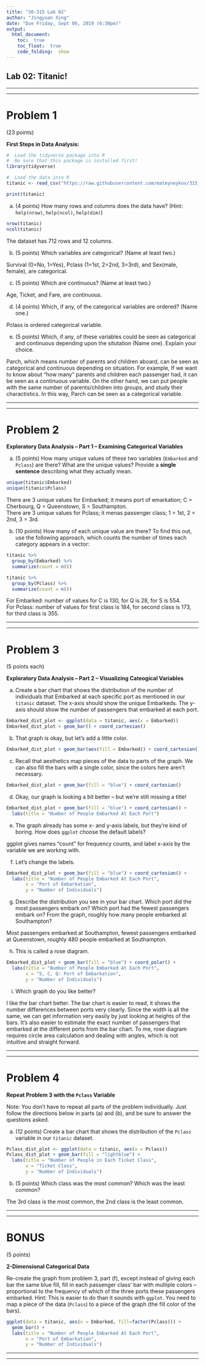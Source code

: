 ```yaml
---
title: "36-315 Lab 02"
author: "Jingyuan Xing"
date: "Due Friday, Sept 06, 2019 (6:30pm)"
output: 
  html_document:
    toc:  true
    toc_float:  true
    code_folding:  show
---
```



##  Lab 02:  Titanic!

***
***

#  Problem 1

(23 points)

**First Steps in Data Analysis:**

```r
#  Load the tidyverse package into R
#  Be sure that this package is installed first!
library(tidyverse)

#  Load the data into R
titanic <- read_csv("https://raw.githubusercontent.com/mateyneykov/315_code_data/master/data/titanic.csv")

print(titanic)
```

a. (4 points) How many rows and columns does the data have?  (Hint:  `help(nrow)`, `help(ncol)`, `help(dim)`)

```r
nrow(titanic)
ncol(titanic)
```

The dataset has 712 rows and 12 columns.

b. (5 points)  Which variables are categorical?  (Name at least two.)

Survival (0=No, 1=Yes), Pclass (1=1st, 2=2nd, 3=3rd), and Sex(male, female), are categorical.

c. (5 points) Which are continuous?  (Name at least two.)

Age, Ticket, and Fare, are continuous. 

d. (4 points) Which, if any, of the categorical variables are ordered?  (Name one.)

Pclass is ordered categorical variable.

e. (5 points) Which, if any, of these variables could be seen as categorical and continuous depending upon the situtation (Name one). Explain your choice.

Parch, which means number of parents and children aboard, can be seen as categorical and continuous depending on situation. For example, If we want to know about "how many" parents and children each passenger had, it can be seen as a continuous variable. On the other hand, we can put people with the same number of parents/children into groups, and study their charactistics. In this way, Parch can be seen as a categorical variable.

***
***


#  Problem 2

**Exploratory Data Analysis -- Part 1 -- Examining Categorical Variables**

a.  (5 points)  How many unique values of these two variables (`Embarked` and `Pclass`) are there?  What are the unique values? Provide a **single sentence** describing what they actually mean.

```r
unique(titanic$Embarked)
unique(titanic$Pclass)
```

There are 3 unique values for Embarked; it means port of emarkation; C = Cherbourg, Q = Queenstown, S = Southampton.  
There are 3 unique values for Pclass; it menas passenger class; 1 = 1st, 2 = 2nd, 3 = 3rd.

b.  (10 points)  How many of each unique value are there?  To find this out, use the following approach, which counts the number of times each category appears in a vector:

```r
titanic %>% 
  group_by(Embarked) %>%
  summarize(count = n())

titanic %>% 
  group_by(Pclass) %>%
  summarize(count = n())
```

For Embarked: number of values for C is 130, for Q is 28, for S is 554.  
For Pclass: number of values for first class is 184, for second class is 173, for third class is 355.

***
***


#  Problem 3

(5 points each)

**Exploratory Data Analysis -- Part 2 -- Visualizing Cateogical Variables**

a.  Create a bar chart that shows the distribution of the number of individuals that Embarked at each specific port as mentioned in our `titanic` dataset.  The x-axis should show the unique Embarkeds.  The y-axis should show the number of passengers that embarked at each port.  

```r
Embarked_dist_plot <- ggplot(data = titanic, aes(x = Embarked))
Embarked_dist_plot + geom_bar() + coord_cartesian()
```

b.  That graph is okay, but let's add a little color.  

```r
Embarked_dist_plot + geom_bar(aes(fill = Embarked)) + coord_cartesian()
```

c.  Recall that aesthetics map pieces of the data to parts of the graph. We can also fill the bars with a single color, since the colors here aren't necessary.

```r
Embarked_dist_plot + geom_bar(fill = "blue") + coord_cartesian()
```

d.  Okay, our graph is looking a bit better -- but we're still missing a title!

```r
Embarked_dist_plot + geom_bar(fill = "blue") + coord_cartesian() + 
  labs(title = "Number of People Embarked At Each Port")
```

e.  The graph already has some x- and y-axis labels, but they're kind of boring.  How does `ggplot` choose the default labels?  

ggplot gives names "count" for frequency counts, and label x-axis by the variable we are working with.

f.  Let's change the labels. 

```r
Embarked_dist_plot + geom_bar(fill = "blue") + coord_cartesian() + 
  labs(title = "Number of People Embarked At Each Port",
       x = "Port of Embarkation",
       y = "Number of Individuals")
```

g.  Describe the distribution you see in your bar chart. Which port did the most passengers embark on?  Which port had the fewest passengers embark on? From the graph, roughly how many people embarked at Southampton?

Most passengers embarked at Southampton, fewest passengers embarked at Queenstown, roughly 480 people embarked at Southampton.

h.  This is called a rose diagram.

```r
Embarked_dist_plot + geom_bar(fill = "blue") + coord_polar() + 
  labs(title = "Number of People Embarked At Each Port",
       x = "S, C, Q: Port of Embarkation",
       y = "Number of Individuals")
```

i.  Which graph do you like better?

I like the bar chart better. The bar chart is easier to read, it shows the number differences between ports very clearly. Since the width is all the same, we can get information very easily by just looking at heights of the bars. It's also easier to estimate the exact number of passengers that embarked at the different ports from the bar chart. To me, rose diagram requires circle area calculation and dealing with angles, which is not intuitive and straight forward.

***
***


#  Problem 4

**Repeat Problem 3 with the `Pclass` Variable**

Note:  You don't have to repeat all parts of the problem individually.  Just follow the directions below in parts (a) and (b), and be sure to answer the questions asked.

a.  (12 points)  Create a bar chart that shows the distribution of the `Pclass` variable in our `titanic` dataset.

```r
Pclass_dist_plot <- ggplot(data = titanic, aes(x = Pclass))
Pclass_dist_plot + geom_bar(fill = "lightblue") + 
  labs(title = "Number of People in Each Ticket Class",
       x = "Ticket Class",
       y = "Number of Individuals")
```

b.  (5 points)  Which class was the most common?  Which was the least common? 

The 3rd class is the most common, the 2nd class is the least common.


***
***


#  BONUS

(5 points)  

**2-Dimensional Categorical Data**

Re-create the graph from problem 3, part (f), except instead of giving each bar the same blue fill, fill in each passenger class' bar with multiple colors -- proportional to the frequency of which of the three ports these passengers embarked. Hint:  This is easier to do than it sounds with `ggplot`.  You need to map a piece of the data (`Pclass`) to a piece of the graph (the fill color of the bars).

```r
ggplot(data = titanic, aes(x = Embarked, fill=factor(Pclass))) + 
  geom_bar() + 
  labs(title = "Number of People Embarked At Each Port",
       x = "Port of Embarkation",
       y = "Number of Individuals")
```


***
***
